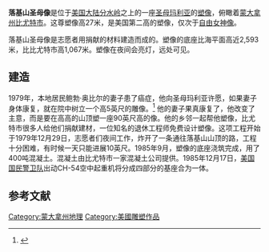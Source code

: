 '''落基山圣母像'''是位于[[美国|美国]][[大陆分水岭|大陆分水岭]]之上的一座[[圣母玛利亚|圣母玛利亚]]的[[塑像|塑像]]，俯瞰着[[蒙大拿州|蒙大拿州]][[比尤特_(蒙大拿州)|比尤特市]]。这尊塑像高27米，是美国第二高的塑像，仅次于[[自由女神像|自由女神像]]。

落基山圣母像是志愿者用捐献的材料建造而成的。塑像的底座比海平面高近2,593米，比比尤特市高1,067米。塑像在夜间会亮灯，远处可见。

==建造==
1979年，本地居民鲍勃·奥比尔的妻子患了癌症，他向圣母玛利亚许愿，如果妻子身体康复，就在院中树立一个高5英尺的雕像。<ref>{{Cite web |url=http://billingsgazette.com/news/state-and-regional/montana/article_39f6e28f-240e-5f83-8ac7-e7c8868024f6.html |title=存档副本 |accessdate=2013-08-30 |archive-date=2010-12-22 |archive-url=https://web.archive.org/web/20101222014405/http://billingsgazette.com/news/state-and-regional/montana/article_39f6e28f-240e-5f83-8ac7-e7c8868024f6.html |dead-url=no }}</ref>  他的妻子果真康复了，他改变了主意，而是要在高高的山顶塑一座90英尺高的像。他的乡邻一起帮他塑像，比尤特市很多人给他们捐献建材，一位知名的退休工程师免费设计塑像。这项工程开始于1979年12月29日，志愿者们夜间工作，炸开了一条通往落基山山顶的路，工程十分困难，有时候一天只能进展10英尺。1985年9月，塑像的底座浇筑完成，用了400吨混凝土。混凝土由比尤特市一家混凝土公司提供。1985年12月17日，[[美国国民警卫队|美国国民警卫队]]出动CH-54空中起重机将分成四部分的基座合为一体。

==参考文献==
{{Reflist}}

[[Category:蒙大拿州地理|Category:蒙大拿州地理]]
[[Category:美國雕塑作品|Category:美國雕塑作品]]